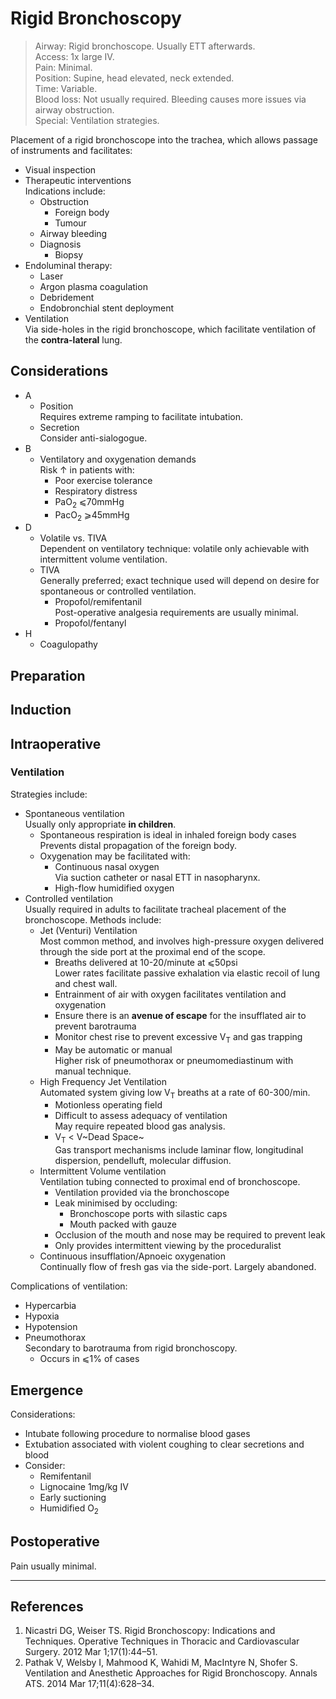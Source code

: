 # Rigid Bronchoscopy


>Airway: Rigid bronchoscope. Usually ETT afterwards. <br>
>Access: 1x large IV. <br>
>Pain: Minimal. <br>
>Position: Supine, head elevated, neck extended. <br>
>Time: Variable. <br>
>Blood loss: Not usually required. Bleeding causes more issues via airway obstruction. <br>
>Special: Ventilation strategies. <br>


Placement of a rigid bronchoscope into the trachea, which allows passage of instruments and facilitates:

* Visual inspection
* Therapeutic interventions\
Indications include:
	* Obstruction
		* Foreign body
		* Tumour
	* Airway bleeding
	* Diagnosis
		* Biopsy
* Endoluminal therapy:
	* Laser
	* Argon plasma coagulation
	* Debridement
	* Endobronchial stent deployment
* Ventilation\
Via side-holes in the rigid bronchoscope, which facilitate ventilation of the **contra-lateral** lung. 


## Considerations

* A
	* Position\
	Requires extreme ramping to facilitate intubation.
	* Secretion\
	Consider anti-sialogogue.
* B
	* Ventilatory and oxygenation demands\
	Risk ↑ in patients with:
		* Poor exercise tolerance
		* Respiratory distress
		* PaO~2~ ⩽70mmHg
		* PacO~2~ ⩾45mmHg
* D
	* Volatile vs. TIVA\
	Dependent on ventilatory technique: volatile only achievable with intermittent volume ventilation.
	* TIVA\
	Generally preferred; exact technique used will depend on desire for spontaneous or controlled ventilation.
		* Propofol/remifentanil\
		Post-operative analgesia requirements are usually minimal.
		* Propofol/fentanyl
* H
	* Coagulopathy

## Preparation

## Induction

## Intraoperative


### Ventilation

Strategies include:

* Spontaneous ventilation\
Usually only appropriate **in children**.
	* Spontaneous respiration is ideal in inhaled foreign body cases\
	Prevents distal propagation of the foreign body.
	* Oxygenation may be facilitated with:
		* Continuous nasal oxygen\
		Via suction catheter or nasal ETT in nasopharynx.
		* High-flow humidified oxygen
* Controlled ventilation\
Usually required in adults to facilitate tracheal placement of the bronchoscope. Methods include:
	* Jet (Venturi) Ventilation\
	Most common method, and involves high-pressure oxygen delivered through the side port at the proximal end of the scope.
		* Breaths delivered at 10-20/minute at ⩽50psi\
		Lower rates facilitate passive exhalation via elastic recoil of lung and chest wall.
		* Entrainment of air with oxygen facilitates ventilation and oxygenation
		* Ensure there is an **avenue of escape** for the insufflated air to prevent barotrauma
		* Monitor chest rise to prevent excessive V~T~ and gas trapping
		* May be automatic or manual\
		Higher risk of pneumothorax or pneumomediastinum with manual technique.
	* High Frequency Jet Ventilation\
	Automated system giving low V~T~ breaths at a rate of 60-300/min.
		* Motionless operating field
		* Difficult to assess adequacy of ventilation\
		May require repeated blood gas analysis.
		* V~T~ < V~Dead Space~\
		Gas transport mechanisms include laminar flow, longitudinal dispersion, pendelluft, molecular diffusion.
	* Intermittent Volume ventilation\
	Ventilation tubing connected to proximal end of bronchoscope.
		* Ventilation provided via the bronchoscope
		* Leak minimised by occluding:
			* Bronchoscope ports with silastic caps
			* Mouth packed with gauze
		* Occlusion of the mouth and nose may be required to prevent leak
		* Only provides intermittent viewing by the proceduralist
	* Continuous insufflation/Apnoeic oxygenation\
	Continually flow of fresh gas via the side-port. Largely abandoned.


Complications of ventilation:

* Hypercarbia
* Hypoxia
* Hypotension
* Pneumothorax\
Secondary to barotrauma from rigid bronchoscopy.
	* Occurs in ⩽1% of cases

## Emergence

Considerations:

* Intubate following procedure to normalise blood gases
* Extubation associated with violent coughing to clear secretions and blood
* Consider:
	* Remifentanil
	* Lignocaine 1mg/kg IV
	* Early suctioning
	* Humidified O~2~

## Postoperative

Pain usually minimal.

---

## References

1. Nicastri DG, Weiser TS. Rigid Bronchoscopy: Indications and Techniques. Operative Techniques in Thoracic and Cardiovascular Surgery. 2012 Mar 1;17(1):44–51. 
2. Pathak V, Welsby I, Mahmood K, Wahidi M, MacIntyre N, Shofer S. Ventilation and Anesthetic Approaches for Rigid Bronchoscopy. Annals ATS. 2014 Mar 17;11(4):628–34. 
